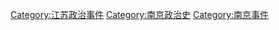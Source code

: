 [[Category:江苏政治事件|Category:江苏政治事件]]
[[Category:南京政治史|Category:南京政治史]]
[[Category:南京事件|Category:南京事件]]